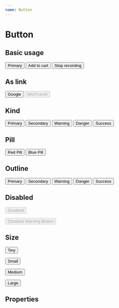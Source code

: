 ```yaml
---
name: Button
---
```



# Button

## Basic usage

<Playground>
  <Button>Primary</Button>

  <Button>
    <Icon name='add_shopping_cart' /> Add to cart
  </Button>

  <Button outline kind='danger'>
    <Icon name='stop' /> Stop recording
  </Button>
</Playground>

## As link

<Playground>
  <Button href='https://google.com/'>Google</Button>
  <Button href='https://google.com/' outline disabled={true}>Won't work</Button>
</Playground>

## Kind

<Playground>
  <Button kind="primary">Primary</Button>
  <Button kind="secondary">Secondary</Button>
  <Button kind="warning">Warning</Button>
  <Button kind="danger">Danger</Button>
  <Button kind="success">Success</Button>
</Playground>

## Pill

<Playground>
  <Button pill kind="danger">Red Pill</Button>
  <Button pill kind="primary">Blue Pill</Button>
</Playground>

## Outline

<Playground>
  <Button kind="primary" outline>Primary</Button>
  <Button kind="secondary" outline>Secondary</Button>
  <Button kind="warning" outline>Warning</Button>
  <Button kind="danger" outline>Danger</Button>
  <Button kind="success" outline>Success</Button>
</Playground>

## Disabled

<Playground>
  <Button disabled>Disabled</Button>

  <Button pill outline kind="warning" disabled>Disabled Warning Button</Button>
</Playground>

## Size

<Playground>
  <Button size='tiny'>Tiny</Button>

  <Button size='small'>Small</Button>

  <Button size='medium'>Medium</Button>

  <Button size='large'>Large</Button>
</Playground>

## Properties

<PropsTable of={Button}></PropsTable>
